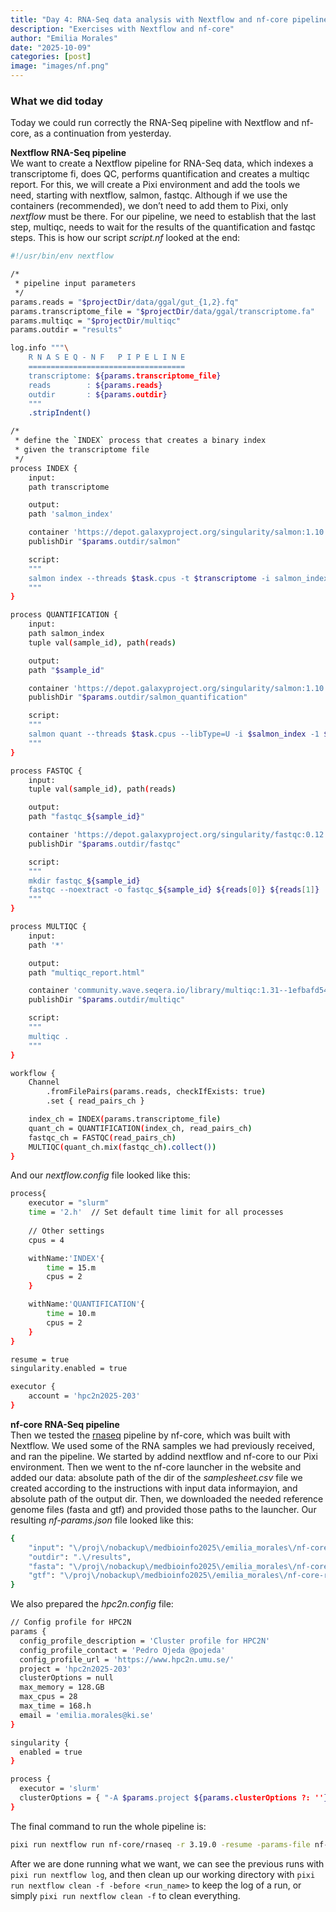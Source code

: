 ```yaml
---
title: "Day 4: RNA-Seq data analysis with Nextflow and nf-core pipelines"
description: "Exercises with Nextflow and nf-core"
author: "Emilia Morales"
date: "2025-10-09"
categories: [post]
image: "images/nf.png"
---
```


### What we did today 
Today we could run correctly the RNA-Seq pipeline with Nextflow and nf-core, as a continuation from yesterday. 

**Nextflow RNA-Seq pipeline**  
We want to create a Nextflow pipeline for RNA-Seq data, which indexes a transcriptome fi, does QC, performs quantification and creates a multiqc report. For this, we will create a Pixi environment and add the tools we need, starting with nextflow, salmon, fastqc. Although if we use the containers (recommended), we don't need to add them to Pixi, only *nextflow* must be there. For our pipeline, we need to establish that the last step, multiqc, needs to wait for the results of the quantification and fastqc steps. This is how our script *script.nf* looked at the end:
```bash
#!/usr/bin/env nextflow

/*
 * pipeline input parameters
 */
params.reads = "$projectDir/data/ggal/gut_{1,2}.fq"
params.transcriptome_file = "$projectDir/data/ggal/transcriptome.fa"
params.multiqc = "$projectDir/multiqc"
params.outdir = "results"

log.info """\
    R N A S E Q - N F   P I P E L I N E
    ===================================
    transcriptome: ${params.transcriptome_file}
    reads        : ${params.reads}
    outdir       : ${params.outdir}
    """
    .stripIndent()

/*
 * define the `INDEX` process that creates a binary index
 * given the transcriptome file
 */
process INDEX {
    input:
    path transcriptome

    output:
    path 'salmon_index'

    container 'https://depot.galaxyproject.org/singularity/salmon:1.10.1--h7e5ed60_0'
    publishDir "$params.outdir/salmon"

    script:
    """
    salmon index --threads $task.cpus -t $transcriptome -i salmon_index
    """
}

process QUANTIFICATION {
    input:
    path salmon_index
    tuple val(sample_id), path(reads)

    output:
    path "$sample_id"

    container 'https://depot.galaxyproject.org/singularity/salmon:1.10.1--h7e5ed60_0'
    publishDir "$params.outdir/salmon_quantification"

    script:
    """
    salmon quant --threads $task.cpus --libType=U -i $salmon_index -1 ${reads[0]} -2 ${reads[1]} -o $sample_id
    """
}

process FASTQC {
    input:
    tuple val(sample_id), path(reads)

    output:
    path "fastqc_${sample_id}"

    container 'https://depot.galaxyproject.org/singularity/fastqc:0.12.1--hdfd78af_0'
    publishDir "$params.outdir/fastqc"

    script:
    """
    mkdir fastqc_${sample_id}
    fastqc --noextract -o fastqc_${sample_id} ${reads[0]} ${reads[1]}
    """
}

process MULTIQC {
    input:
    path '*'

    output:
    path "multiqc_report.html"

    container 'community.wave.seqera.io/library/multiqc:1.31--1efbafd542a23882'
    publishDir "$params.outdir/multiqc"

    script:
    """
    multiqc .
    """
}

workflow {
    Channel
        .fromFilePairs(params.reads, checkIfExists: true)
        .set { read_pairs_ch }

    index_ch = INDEX(params.transcriptome_file)
    quant_ch = QUANTIFICATION(index_ch, read_pairs_ch)
    fastqc_ch = FASTQC(read_pairs_ch)
    MULTIQC(quant_ch.mix(fastqc_ch).collect())
}
```
And our *nextflow.config* file looked like this:
```bash
process{
    executor = "slurm"
    time = '2.h'  // Set default time limit for all processes
    
    // Other settings
    cpus = 4

    withName:'INDEX'{
        time = 15.m
        cpus = 2
    }

    withName:'QUANTIFICATION'{
        time = 10.m
        cpus = 2
    }
}

resume = true
singularity.enabled = true

executor {
    account = 'hpc2n2025-203'
}
```

**nf-core RNA-Seq pipeline**  
Then we tested the [rnaseq](https://nf-co.re/rnaseq/3.19.0) pipeline by nf-core, which was built with Nextflow. We used some of the RNA samples we had previously received, and ran the pipeline. We started by addind nextflow and nf-core to our Pixi environment. Then we went to the nf-core launcher in the website and added our data: absolute path of the dir of the *samplesheet.csv* file we created according to the instructions with input data informayion, and absolute path of the output dir. Then, we downloaded the needed reference genome files (fasta and gtf) and provided those paths to the launcher. Our resulting *nf-params.json* file looked like this:
```bash
{
    "input": "\/proj\/nobackup\/medbioinfo2025\/emilia_morales\/nf-core-rnaseq\/samplesheet.csv",
    "outdir": ".\/results",
    "fasta": "\/proj\/nobackup\/medbioinfo2025\/emilia_morales\/nf-core-rnaseq\/reference\/Homo_sapiens.GRCh38.dna_sm.primary_assembly.fa",
    "gtf": "\/proj\/nobackup\/medbioinfo2025\/emilia_morales\/nf-core-rnaseq\/reference\/Homo_sapiens.GRCh38.108.gtf"
}
```
We also prepared the *hpc2n.config* file:
```bash
// Config profile for HPC2N
params {
  config_profile_description = 'Cluster profile for HPC2N'
  config_profile_contact = 'Pedro Ojeda @pojeda'
  config_profile_url = 'https://www.hpc2n.umu.se/'
  project = 'hpc2n2025-203'
  clusterOptions = null
  max_memory = 128.GB
  max_cpus = 28
  max_time = 168.h
  email = 'emilia.morales@ki.se'
}

singularity {
  enabled = true
}

process {
  executor = 'slurm'
  clusterOptions = { "-A $params.project ${params.clusterOptions ?: ''}" }
}
```

The final command to run the whole pipeline is:
```bash
pixi run nextflow run nf-core/rnaseq -r 3.19.0 -resume -params-file nf-params.json -c hpc2n.config
```

After we are done running what we want, we can see the previous runs with `pixi run nextflow log`, and then clean up our working directory with `pixi run nextflow clean -f -before <run_name>` to keep the log of a run, or simply `pixi run nextflow clean -f` to clean everything.